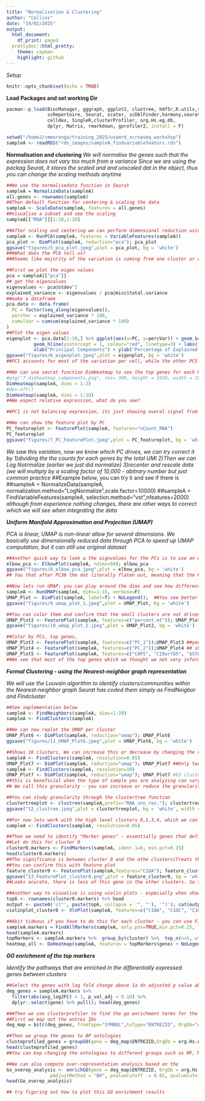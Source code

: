 ```yaml
---
title: "Normalisation & Clustering"
author: "Collins"
date: "19/02/2025"
output:
  html_document:
    df_print: paged
  prettydoc::html_pretty:
    theme: cayman
    highlight: github
---
```

*Setup*
```r
knitr::opts_chunk$set(echo = TRUE)
```

**Load Packages and set working Dir**

```r

pacman::p_load(BiocManager, gggraph, ggplot2, clustree, hdf5r,R.utils,seurat-data,
               scRepertoire, Seurat, scater, scDblFinder,harmony,seurat-wrappers,
               celldex, SingleR,clusterProfiler, org.Hs.eg.db, 
               dplyr, Matrix, rmarkdown, gprofiler2, install = F)

setwd("/home2/cmmoranga/training_2025/usamrd_scrnaseq_workshop")
sampleA <- readRDS("rds_images/sampleA_findvariablefeaturs.rds")
```

**Normalisation and clustering**
*We will normalise the genes such that the expression does not vary too much from a variance*
*Since we are using the packag Seurat, it stores the scaled and and unscaled dat in the object, thus you can change the scaling methods anytime*

```r

##We use the normalisedata function in Seurat
sampleA = NormalizeData(sampleA)
all.genes <- rownames(sampleA)
##Then default function for centering & scaling the data
sampleA <- ScaleData(sampleA, features = all.genes)
##Visualise a subset and see the scaling
sampleA[["RNA"]][1:10,1:20]

##After scaling and centering we can perform dimensional reduction usinf RunPCA from seurat
sampleA <- RunPCA(sampleA, features = VariableFeatures(sampleA))
pca_plot <- DimPlot(sampleA, reduction="pca"); pca_plot
ggsave("figures/5_pca_plot.jpeg",plot = pca_plot, bg = 'white')
###What does the PCA tell us?
###Seems like majority of the variation is coming from one cluster or dimensional space, lets see the genes contributing to this behaviour

##First we plot the eigen values
pca = sampleA[["pca"]]
## get the eigenvalues
eigenvalues <- pca@stdev^2
explained_variance <- eigenvalues / pca@misc$total.variance
##make a dataframe
pca.data <- data.frame(
  PC = factor(seq_along(eigenvalues)),
  percVar = explained_variance * 100,
  cumulVar = cumsum(explained_variance * 100)
)
##Plot the eigen values
eigenplot <- pca.data[1:10,] %>% ggplot(aes(x=PC, y=percVar)) + geom_bar(stat='identity') + 
          geom_hline(yintercept = 1, colour="red", linetype=3) + labs(title="Variance Explanation by PCA") +
          xlab("Principal Components") + ylab("Percentage of Explained Variance") + theme_bw(); eigenplot
ggsave("figures/6_eigenplot.jpeg",plot = eigenplot, bg = 'white')
##PC1 accounts for most of the variation per cell, while the other PCS seem to be measuring relative xpression of fewer genes

##We can use seurat function DimHeatmap to see the top genes for each PC
#png("7_dimheatmap_components.png", res= 300, height = 1920, width = 1920, type="cairo") #if doing it locally
DimHeatmap(sampleA, dims = 1:2)
#dev.off()
DimHeatmap(sampleA, dims = 1:10)
##We expect relative expression, what do you see?

##PC1 is not balancing expression, its just showing overal signal from a bunch of genes while the other PCS are shoing relative expression for genes

##We can show the feature plot by PC
PC_featureplot <- FeaturePlot(sampleA, features="nCount_RNA")
PC_featureplot
ggsave("figures/7_PC_FeaturePlot.jpeg",plot = PC_featureplot, bg = 'white')
```

*We saw this variation, now we know which PC drives, we can try correct it by*
*1)dividing the the counts for each genes by the total UMI*
*2)Then we can Log Notrmalize (earlier we just did normalize) *
*3)recenter and rescale data (we will multiply by a scaling factor of 10,000 - abitrary number but just common practice*
##Example below, you can try it and see if there is 
##sampleA = NormalizeData(sampleA, normalization.method="LogNormalize",scale.factor=10000)
##sampleA = FindVariableFeatures(sampleA, selection.method="vst",nfeatures=2000)
*although from experience nothing changes, there are other ways to correct which we will see when integrating the data*

***Uniform Manifold Approximation and Projection (UMAP)***

*PCA is linear, UMAP is non-linear allow for several dimensions. We basically use dimensionally reduced data through PCA to speed up UMAP computation, but it can still use original dataset*

```r

##Another quick way to look a the eignvalues for the PCs is to use an elbow plot
elbow_pca <- ElbowPlot(sampleA, ndims=50); elbow_pca
ggsave("figures/8_elbow_pca.jpeg",plot = elbow_pca, bg = 'white')
## You that after PC30 the dot literally flaten out, meaning that the PCs are not contributing much to the observed variation 

##Now lets run UMAP; you can play around the dims and see how different the UMAP looks like depending on the total variation in the slected PCs
sampleA <- RunUMAP(sampleA, dims=1:15, verbose=F)
UMAP_Plot <- DimPlot(sampleA, label=T) + NoLegend();  ##You see better clusters than the dimensional reduction plot
ggsave("figures/9_umap_plot_1.jpeg",plot = UMAP_Plot, bg = 'white')

##You can color them and confirm that the small clusters are not driven by mitochodria counts
UMAP_Plot2 <- FeaturePlot(sampleA, features=c("percent.mt")); UMAP_Plot2
ggsave("figures/10_umap_plot_2.jpeg",plot = UMAP_Plot2, bg = 'white')

##Color by PCs, top genes, 
UMAP_Plot3 <- FeaturePlot(sampleA, features=c("PC_1"));UMAP_Plot3 ##you see pc1 majority of the cells have near zero expression
UMAP_Plot4 <- FeaturePlot(sampleA, features=c("PC_2"));UMAP_Plot4 ## shows very good relative expression as we saw earlier
UMAP_Plot5 <- FeaturePlot(sampleA, features=c("CAPS", "C20orf85", "GSTA1", "C9orf24", "IGFBP7"));UMAP_Plot5 ## top genes from yesterday
##We see that most of the top genes which we thought we not very informative are found in a very small cluster

```


***Formal Clustering - using the Nearest-neighbor graph representation***

*We will use the Louvain algorithm to identify clusters/communities within the Nearest-neighbor graph*
*Seurat has coded them simply as FindNeigbor and Findcluster*

```r

##See implementation below
sampleA <- FindNeighbors(sampleA, dims=1:20)
sampleA <- FindClusters(sampleA)

##We can now replot the UMAP per cluster
UMAP_Plot6 <- DimPlot(sampleA, reduction="umap"); UMAP_Plot6
ggsave("figures/11_UMAP_Plot6.jpeg",plot = UMAP_Plot6, bg = 'white')

##Shows 16 clusters, We can increase this or decrease by changing the resolution. Try this implementation below
sampleA <- FindClusters(sampleA, resolution=0.05)
UMAP_Plot7 <- DimPlot(sampleA, reduction="umap"); UMAP_Plot7 ##Only two clusters
sampleA <- FindClusters(sampleA, resolution=10)
UMAP_Plot7 <- DimPlot(sampleA, reduction="umap"); UMAP_Plot7 #63 clusters
##this is beneficial when the type of sample you are analyzing can vary by the number of clusters you suspect are present.
## We call this granularity - you can increase or reduce the granularity of the clusters as you wish but you can also implement algorithms to find the optimum resolution for your clusters. 

##You can study granularity through the clustertree function
clustertreeplot <- clustree(sampleA,prefix="RNA_snn_res."); clustertreeplot
ggsave("12_clustree.jpeg",plot = clustertreeplot, bg = 'white', width = 16, height = 9)

##For now lets work with the high level clusters 0,1,3,4, which we can clearly see
sampleA <- FindClusters(sampleA, resolution=0.05)

##Then we need to identify "Marker genes" - essentially genes that define the cluster
##Let do this for cluster 0
cluster0.markers <- FindMarkers(sampleA, ident.1=0, min.pct=0.25)
head(cluster0.markers)
##The significance is between cluster 0 and the othe clusters(Treats them as study populations)
##You can confirm this with feature plot
feature_cluster0 <- FeaturePlot(sampleA,features="C1QA"); feature_cluster0
ggsave("13_FeaturePlot_cluster0.png",plot = feature_cluster0, bg = 'white')
##Looks acurate, there is less of this gene in the other clusters. So that's  good. 

##Another way to visualise is using violin plots - especially when showing more than one gene
top6 <- rownames(cluster0.markers) %>% head
output <- paste0('c("', paste(top6, collapse = '", "'), '")'); cat(output) ##creates a string to use in the gost
violinplot_cluster0 <- VlnPlot(sampleA, features=c("C1QA", "C1QC", "C1QB", "TCEA3", "IFI6", "PTAFR")); violinplot_cluster0

##Abit tideous if you have to do this for each cluster - you can use FindAllMarkers to compute for all the clusters
sampleA.markers = FindAllMarkers(sampleA, only.pos=TRUE,min.pct=0.25, logfc.threshold=0.25)
head(sampleA.markers)
topMarkers <- sampleA.markers %>%  group_by(cluster) %>%  top_n(n=5, wt=avg_log2FC)
heatmap_all <- DoHeatmap(sampleA, features = topMarkers$gene) + NoLegend(); heatmap_all

```


***GO enrichment of the top markers***

*Identify the pathways that are enriched in the differentially expressed genes between clusters*

```r

##Select the genes with log fold change above 1a dn adjusted p value above 0.1 (relaxed right)
deg_genes = sampleA.markers %>%
  filter(abs(avg_log2FC) > 1, p_val_adj < 0.10) %>%
  dplyr::select(gene) %>% pull(); head(deg_genes)

###Then we use clusterprofiler to find the go enrichment terms for the genes
##First we map out the entrez IDs
deg_map = bitr(deg_genes, fromType="SYMBOL",toType="ENTREZID", OrgDb="org.Hs.eg.db"); head(deg_map)

##Then we group the genes to BP ontologies
clusteprofiled_genes = groupGO(gene = deg_map$ENTREZID,OrgDb = org.Hs.eg.db, ont = "BP",readable = TRUE)
head(clusteprofiled_genes)
##You can kep changing the ontologies to different groups such as MF, MC - try that

##We can also compute over-representation analysis based on the 
Go_overep_analysis <- enrichGO(gene = deg_map$ENTREZID, OrgDb = org.Hs.eg.db,ont = "BP",
                pAdjustMethod = "BH", pvalueCutoff  = 0.01, qvalueCutoff  = 0.05, readable      = TRUE)
head(Go_overep_analysis)

## try figuring out how to plot this GO enrichment results

```